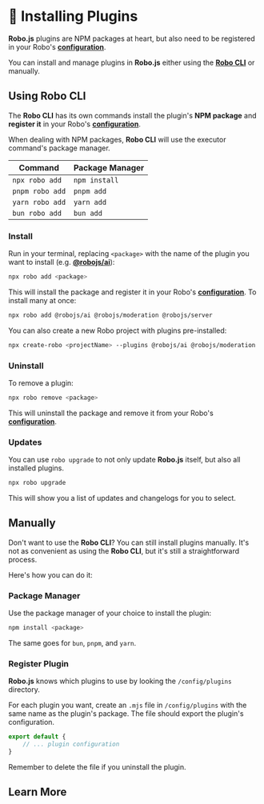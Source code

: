 
# 🔌 Installing Plugins

**Robo.js** plugins are NPM packages at heart, but also need to be registered in your Robo's **[configuration](../robojs/config)**.

You can install and manage plugins in **Robo.js** either using the **[Robo CLI](../cli/robo)** or manually.

## Using Robo CLI

The **Robo CLI** has its own commands install the plugin's **NPM package** and **register it** in your Robo's **[configuration](../robojs/config)**.

When dealing with NPM packages, **Robo CLI** will use the executor command's package manager.

| Command         | Package Manager |
| --------------- | --------------- |
| `npx robo add`  | `npm install`   |
| `pnpm robo add` | `pnpm add`      |
| `yarn robo add` | `yarn add`      |
| `bun robo add`  | `bun add`       |

### Install

Run in your terminal, replacing `<package>` with the name of the plugin you want to install (e.g. **[@robojs/ai](./ai)**):

```bash
npx robo add <package>
```

This will install the package and register it in your Robo's **[configuration](../robojs/config)**. To install many at once:

```bash
npx robo add @robojs/ai @robojs/moderation @robojs/server
```

You can also create a new Robo project with plugins pre-installed:

```bash
npx create-robo <projectName> --plugins @robojs/ai @robojs/moderation
```

### Uninstall

To remove a plugin:

```bash
npx robo remove <package>
```

This will uninstall the package and remove it from your Robo's **[configuration](../robojs/config)**.

### Updates

You can use `robo upgrade` to not only update **Robo.js** itself, but also all installed plugins.

```bash
npx robo upgrade
```

This will show you a list of updates and changelogs for you to select.

## Manually

Don't want to use the **Robo CLI**? You can still install plugins manually. It's not as convenient as using the **Robo CLI**, but it's still a straightforward process.

Here's how you can do it:

### Package Manager

Use the package manager of your choice to install the plugin:

```bash
npm install <package>
```

The same goes for `bun`, `pnpm`, and `yarn`.

### Register Plugin

**Robo.js** knows which plugins to use by looking the `/config/plugins` directory. 

For each plugin you want, create an `.mjs` file in `/config/plugins` with the same name as the plugin's package. The file should export the plugin's configuration.

```javascript title="config/plugins/<package>.mjs"
export default {
	// ... plugin configuration
}
```

Remember to delete the file if you uninstall the plugin.

## Learn More

<CardContainer>
	<Card href="./create" title="🔌 Creating Plugins" description="Make your own plugins for Robo.js." />
	<Card href="./directory" title="🗃️ Plugin Directory" description="Browse plugins for your Robo." />
</CardContainer>
